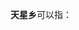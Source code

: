 '''天星乡'''可以指：
{{PRC admin/disambig|50/02/38/208/000|51/08/21/217/000|51/13/04/218/000|52/26/26/202/000|53/26/26/202/000}}
{{disambig|cat=三字中国乡名消歧义}}